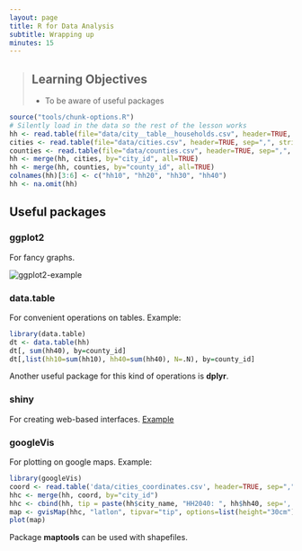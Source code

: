 ```yaml
---
layout: page
title: R for Data Analysis
subtitle: Wrapping up
minutes: 15
---
```


> ## Learning Objectives {.objectives}
>
> * To be aware of useful packages
>

```r
source("tools/chunk-options.R")
# Silently load in the data so the rest of the lesson works
hh <- read.table(file="data/city__table__households.csv", header=TRUE, sep=",")
cities <- read.table(file="data/cities.csv", header=TRUE, sep=",", stringsAsFactors=FALSE)
counties <- read.table(file="data/counties.csv", header=TRUE, sep=",", stringsAsFactors=FALSE)
hh <- merge(hh, cities, by="city_id", all=TRUE)
hh <- merge(hh, counties, by="county_id", all=TRUE)
colnames(hh)[3:6] <- c("hh10", "hh20", "hh30", "hh40")
hh <- na.omit(hh)
```

## Useful packages

### ggplot2
For fancy graphs.

<img src="fig/08-plot-ggplot2-ch5-sol-1.png" alt="ggplot2-example" />

### data.table

For convenient operations on tables. Example:

```r
library(data.table)
dt <- data.table(hh)
dt[, sum(hh40), by=county_id]
dt[,list(hh10=sum(hh10), hh40=sum(hh40), N=.N), by=county_id]
```

Another useful package for this kind of operations is **dplyr**.

### shiny
For creating web-based interfaces. [Example](https://rstudio.stat.washington.edu/shiny/wppExplorer/inst/explore/)

### googleVis
For plotting on google maps. Example:
```r
library(googleVis)
coord <- read.table('data/cities_coordinates.csv', header=TRUE, sep=",")
hhc <- merge(hh, coord, by="city_id")
hhc <- cbind(hh, tip = paste(hh$city_name, "HH2040: ", hh$hh40, sep=','))
map <- gvisMap(hhc, "latlon", tipvar="tip", options=list(height="30cm"))
plot(map)
```

Package **maptools** can be used with shapefiles.


